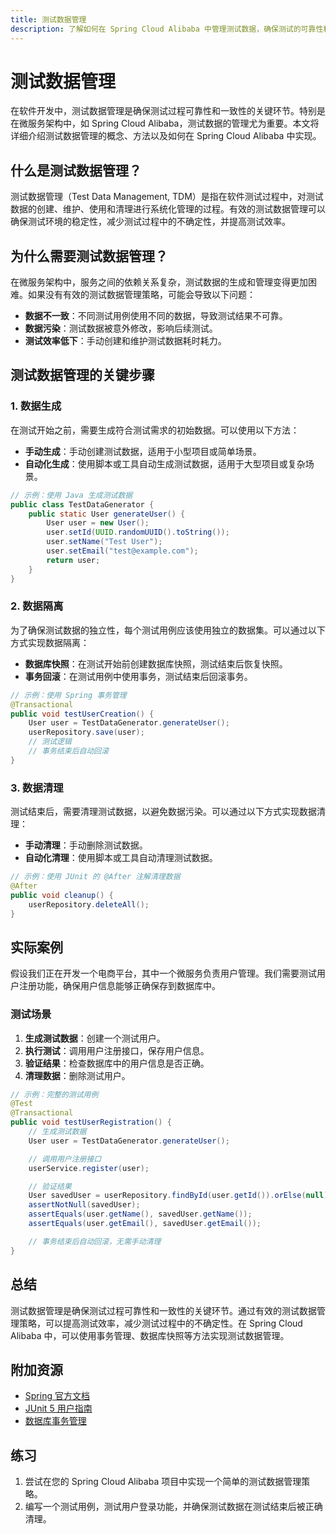 ```yaml
---
title: 测试数据管理
description: 了解如何在 Spring Cloud Alibaba 中管理测试数据，确保测试的可靠性和一致性。本文适合初学者，包含代码示例和实际案例。
---
```


# 测试数据管理

在软件开发中，测试数据管理是确保测试过程可靠性和一致性的关键环节。特别是在微服务架构中，如 Spring Cloud Alibaba，测试数据的管理尤为重要。本文将详细介绍测试数据管理的概念、方法以及如何在 Spring Cloud Alibaba 中实现。

## 什么是测试数据管理？

测试数据管理（Test Data Management, TDM）是指在软件测试过程中，对测试数据的创建、维护、使用和清理进行系统化管理的过程。有效的测试数据管理可以确保测试环境的稳定性，减少测试过程中的不确定性，并提高测试效率。

## 为什么需要测试数据管理？

在微服务架构中，服务之间的依赖关系复杂，测试数据的生成和管理变得更加困难。如果没有有效的测试数据管理策略，可能会导致以下问题：

- **数据不一致**：不同测试用例使用不同的数据，导致测试结果不可靠。
- **数据污染**：测试数据被意外修改，影响后续测试。
- **测试效率低下**：手动创建和维护测试数据耗时耗力。

## 测试数据管理的关键步骤

### 1. 数据生成

在测试开始之前，需要生成符合测试需求的初始数据。可以使用以下方法：

- **手动生成**：手动创建测试数据，适用于小型项目或简单场景。
- **自动化生成**：使用脚本或工具自动生成测试数据，适用于大型项目或复杂场景。

```java
// 示例：使用 Java 生成测试数据
public class TestDataGenerator {
    public static User generateUser() {
        User user = new User();
        user.setId(UUID.randomUUID().toString());
        user.setName("Test User");
        user.setEmail("test@example.com");
        return user;
    }
}
```

### 2. 数据隔离

为了确保测试数据的独立性，每个测试用例应该使用独立的数据集。可以通过以下方式实现数据隔离：

- **数据库快照**：在测试开始前创建数据库快照，测试结束后恢复快照。
- **事务回滚**：在测试用例中使用事务，测试结束后回滚事务。

```java
// 示例：使用 Spring 事务管理
@Transactional
public void testUserCreation() {
    User user = TestDataGenerator.generateUser();
    userRepository.save(user);
    // 测试逻辑
    // 事务结束后自动回滚
}
```

### 3. 数据清理

测试结束后，需要清理测试数据，以避免数据污染。可以通过以下方式实现数据清理：

- **手动清理**：手动删除测试数据。
- **自动化清理**：使用脚本或工具自动清理测试数据。

```java
// 示例：使用 JUnit 的 @After 注解清理数据
@After
public void cleanup() {
    userRepository.deleteAll();
}
```

## 实际案例

假设我们正在开发一个电商平台，其中一个微服务负责用户管理。我们需要测试用户注册功能，确保用户信息能够正确保存到数据库中。

### 测试场景

1. **生成测试数据**：创建一个测试用户。
2. **执行测试**：调用用户注册接口，保存用户信息。
3. **验证结果**：检查数据库中的用户信息是否正确。
4. **清理数据**：删除测试用户。

```java
// 示例：完整的测试用例
@Test
@Transactional
public void testUserRegistration() {
    // 生成测试数据
    User user = TestDataGenerator.generateUser();

    // 调用用户注册接口
    userService.register(user);

    // 验证结果
    User savedUser = userRepository.findById(user.getId()).orElse(null);
    assertNotNull(savedUser);
    assertEquals(user.getName(), savedUser.getName());
    assertEquals(user.getEmail(), savedUser.getEmail());

    // 事务结束后自动回滚，无需手动清理
}
```

## 总结

测试数据管理是确保测试过程可靠性和一致性的关键环节。通过有效的测试数据管理策略，可以提高测试效率，减少测试过程中的不确定性。在 Spring Cloud Alibaba 中，可以使用事务管理、数据库快照等方法实现测试数据管理。

## 附加资源

- [Spring 官方文档](https://spring.io/projects/spring-cloud-alibaba)
- [JUnit 5 用户指南](https://junit.org/junit5/docs/current/user-guide/)
- [数据库事务管理](https://docs.spring.io/spring-framework/docs/current/reference/html/data-access.html#transaction)

## 练习

1. 尝试在您的 Spring Cloud Alibaba 项目中实现一个简单的测试数据管理策略。
2. 编写一个测试用例，测试用户登录功能，并确保测试数据在测试结束后被正确清理。

